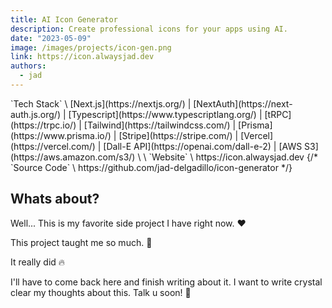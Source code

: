 ```yaml
---
title: AI Icon Generator
description: Create professional icons for your apps using AI.
date: "2023-05-09"
image: /images/projects/icon-gen.png
link: https://icon.alwaysjad.dev
authors:
  - jad
---
```


<Callout>
`Tech Stack` \
[Next.js](https://nextjs.org/) | [NextAuth](https://next-auth.js.org/) | [Typescript](https://www.typescriptlang.org/) | [tRPC](https://trpc.io/) | [Tailwind](https://tailwindcss.com/) | [Prisma](https://www.prisma.io/) | [Stripe](https://stripe.com/) | [Vercel](https://vercel.com/) | [Dall-E API](https://openai.com/dall-e-2) | [AWS S3](https://aws.amazon.com/s3/)
\
\
`Website` \
https://icon.alwaysjad.dev
{/* 
`Source Code` \
https://github.com/jad-delgadillo/icon-generator */}
</Callout>

 ## Whats about?
Well... This is my favorite side project I have right now. ❤️

This project taught me so much. 🧠

It really did 🔥

I'll have to come back here and finish writing about it. I want to write crystal clear my thoughts about this. Talk u soon! 🚀







